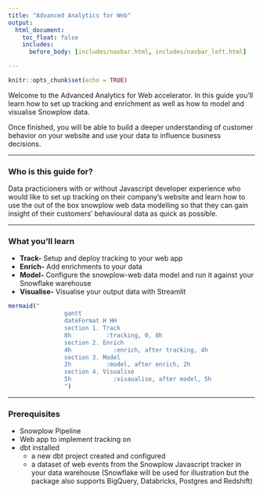 ```yaml
---
title: "Advanced Analytics for Web"
output:
  html_document:
    toc_float: false
    includes:
      before_body: [includes/navbar.html, includes/navbar_left.html]

---
```


```r
knitr::opts_chunk$set(echo = TRUE)
```


Welcome to the Advanced Analytics for Web accelerator. In this guide you'll learn how to set up tracking and enrichment as well as how to model and visualise Snowplow data. 

Once finished, you will be able to build a deeper understanding of customer behavior on your website and use your data to influence business decisions.

***

### Who is this guide for?
Data practicioners with or without Javascript developer experience who would like to set up tracking on their company's website and learn how to use the out of the box snowplow web data modelling so that they can gain insight of their customers' behavioural data as quick as possible.

***

### What you'll learn

- **Track-** Setup and deploy tracking to your web app
- **Enrich-** Add enrichments to your data
- **Model-** Configure the snowplow-web data model and run it against your Snowflake warehouse
- **Visualise-** Visualise your output data with Streamlit 

```r

mermaid("
                gantt 
                dateFormat H HH
                section 1. Track
                8h          :tracking, 0, 8h
                section 2. Enrich
                4h            :enrich, after tracking, 4h
                section 3. Model
                2h          :model, after enrich, 2h
                section 4. Visualise
                5h            :visaualise, after model, 5h
                ")
```


***

### Prerequisites
- Snowplow Pipeline
- Web app to implement tracking on
- dbt installed
  - a new dbt project created and configured
  - a dataset of web events from the Snowplow Javascript tracker in your data warehouse (Snowflake will be used for illustration but the package also supports BigQuery, Databricks, Postgres and Redshift)


